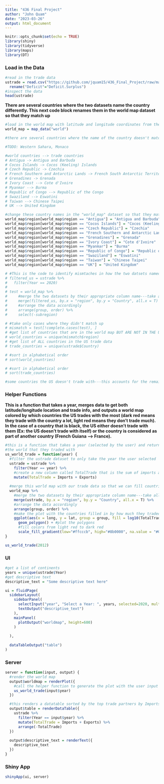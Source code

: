 ```yaml
---
title: "436 Final Project"
author: "John Quam"
date: "2023-03-26"
output: html_document
---
```


```r
knitr::opts_chunk$set(echo = TRUE)
library(shiny)
library(tidyverse)
library(maps)
library(DT)
```


### Load in the Data


```r
#read in the trade data
ustrade = read.csv("https://github.com/jquam15/436_Final_Project/raw/main/ustrade.csv") %>%
  rename("Deficit"="Deficit.Surplus")
#inspect the data
head(ustrade)
```

**There are several countries where the two datasets name the country differently. This next code block renames them in the world map dataset so that they match up**

```r
#load in the world map with latitude and longitude coordinates from the "maps" package---this allows us to plot the outline of countries
world_map = map_data("world")

#there are several countries where the name of the country doesn't match up across data sources:

#TODO: Western Sahara, Monaco

#world countries --> trade countries
# Antigua -> Antigua and Barbuda
# Cocos Islands -> Cocos (Keeling) Islands
# Czech Republic -> Czechia
# French Southern and Antarctic Lands -> French South Antarctic Territory
# Grenadines -> Grenada
# Ivory Coast --> Cote d'Ivoire
# Myanmar --> Burma
# Republic of Congo --> Republic of the Congo
# Swaziland --> Eswatini
# Taiwan --> Chinese Taipei
# UK --> United Kingdom 

#change these country names in the "world_map" dataset so that they match up with the "ustrade" dataset
world_map$region[world_map$region == "Antigua"] = "Antigua and Barbuda"
world_map$region[world_map$region == "Cocos Islands"] = "Cocos (Keeling) Islands"
world_map$region[world_map$region == "Czech Republic"] = "Czechia"
world_map$region[world_map$region == "French Southern and Antarctic Lands"] = "French South Antarctic Territory"
world_map$region[world_map$region == "Grenadines"] = "Grenada"
world_map$region[world_map$region == "Ivory Coast"] = "Cote d'Ivoire"
world_map$region[world_map$region == "Myanmar"] = "Burma"
world_map$region[world_map$region == "Republic of Congo"] = "Republic of the Congo"
world_map$region[world_map$region == "Swaziland"] = "Eswatini"
world_map$region[world_map$region == "Taiwan"] = "Chinese Taipei"
world_map$region[world_map$region == "UK"] = "United Kingdom"

# #This is the code to identify mismtaches in how the two datsets named countries
# filtered_us = ustrade %>%
#   filter(Year == 2020)
# 
# test = world_map %>%
#     #merge the two datasets by their appropriate column name---take all rows in the world map dataset (left join) as we need all of them to make the world map (even if the US didn't trade with that country we still need that country to create the map)
#     merge(filtered_us, by.x = "region", by.y = "Country", all.x = T) %>%
#     #arrange the data accordingly
#     arrange(group, order) %>%
#     select(-subregion)

# #take only cases where they didn't match up
# mismatch = test[!complete.cases(test), ]
# #get list of countries that are in the world map BUT ARE NOT IN THE USTRADE data
# world_countries = unique(mismatch$region)
# #get list of ALL countries in the US trade data
# trade_countries = unique(ustrade$Country)

# #sort in alphabetical order
# sort(world_countries)

# #sort in alphabetical order
# sort(trade_countries)

#some countries the US doesn't trade with---this accounts for the remaining countries in world_countries that are not changed above

```

### Helper Functions

**This is a function that takes a year, merges data to get both latitude/longitude location and trade info, and outputs a world map colored by which countries the US trades with the most (dark red means they trade with the country a lot, light red means they don't trade much). In the case of a country that is black, the US either doesn't trade with them (Ex: the US doesn't trade with itself) or the country is considered as part of another country (French Guiana --> France).**

```r
#this is a function that takes a year (selected by the user) and returns a map of total trade for the US for each country in 
#the world that they traded with
us_world_trade = function(year) {
  #filter the ustrade dataset to only take the year the user selected
  ustrade = ustrade %>%
    filter(Year == year) %>%
    #create a new column called TotalTrade that is the sum of imports and exports
    mutate(TotalTrade = Imports + Exports)
  
  #merge this world map with our trade data so that we can fill countries by how much total trade they have
  world_map %>%
    #merge the two datasets by their appropriate column name---take all rows in the world map dataset (left join) as we need all of them to make the world map (even if the US didn't trade with that country we still need that country to create the map)
    merge(ustrade, by.x = "region", by.y = "Country", all.x = T) %>%
    #arrange the data accordingly
    arrange(group, order) %>%
    #make the plot with the countries filled in by how much they traded
    ggplot(aes(x = long, y = lat, group = group, fill = log10(TotalTrade))) +  #take a logarithmic scale so we can differentiate between countries
      geom_polygon() + #plot the polygons
      #fill colors from light red to dark red
      scale_fill_gradient(low="#ffcccb", high="#8b0000", na.value = "#000000")
}

us_world_trade(2012)
```

### UI

```r
#get a list of continents
years = unique(ustrade$Year)
#get descriptive text
descriptive_text = "Some descriptive text here"

ui = fluidPage(
  sidebarLayout(
    sidebarPanel(
      selectInput("year", "Select a Year: ", years, selected=2020, multiple=F),
      textOutput("descriptive_text")
    ),
    mainPanel(
      plotOutput("worldmap", height=600)
    )
    
  ),
  
  dataTableOutput("table")
)
```

### Server

```r
server = function(input, output) {
  #render the world map
  output$worldmap = renderPlot({
    #call the helper function to generate the plot with the user input specifying the year
    us_world_trade(input$year)
  })

  #this renders a datatable sorted by the top trade partners by Imports + Exports in descending order
  output$table = renderDataTable({
    ustrade %>%
      filter(Year == input$year) %>%
      mutate(TotalTrade = Imports + Exports) %>%
      arrange(-TotalTrade)
  })
  
  output$descriptive_text = renderText({
    descriptive_text
  })
}
```

### Shiny App

```r
shinyApp(ui, server)
```



























